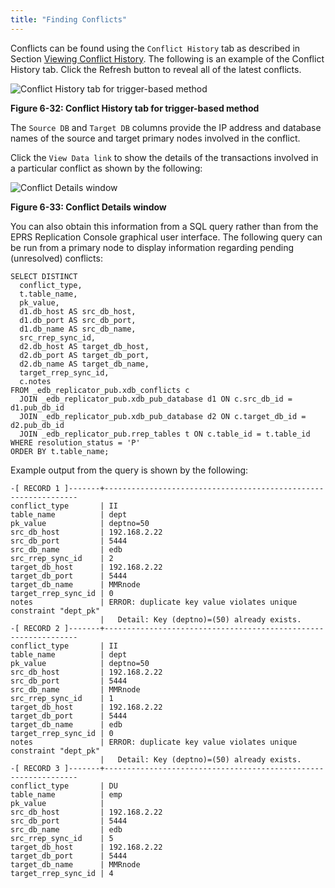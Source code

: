 ```yaml
---
title: "Finding Conflicts"
---
```


<div id="find_conflict" class="registered_link"></div>

Conflicts can be found using the `Conflict History` tab as described in Section [Viewing Conflict History](../../07_view_conflict_history/#view_conflict_history). The following is an example of the Conflict History tab. Click the Refresh button to reveal all of the latest conflicts.

![Conflict History tab for trigger-based method](../../../images/image143.png)

**Figure 6-32: Conflict History tab for trigger-based method**

The `Source DB` and `Target DB` columns provide the IP address and database names of the source and target primary nodes involved in the conflict.

Click the `View Data link` to show the details of the transactions involved in a particular conflict as shown by the following:

![Conflict Details window](../../../images/image144.png)

**Figure 6-33: Conflict Details window**

You can also obtain this information from a SQL query rather than from the EPRS Replication Console graphical user interface. The following query can be run from a primary node to display information regarding pending (unresolved) conflicts:

```text
SELECT DISTINCT
  conflict_type,
  t.table_name,
  pk_value,
  d1.db_host AS src_db_host,
  d1.db_port AS src_db_port,
  d1.db_name AS src_db_name,
  src_rrep_sync_id,
  d2.db_host AS target_db_host,
  d2.db_port AS target_db_port,
  d2.db_name AS target_db_name,
  target_rrep_sync_id,
  c.notes
FROM _edb_replicator_pub.xdb_conflicts c
  JOIN _edb_replicator_pub.xdb_pub_database d1 ON c.src_db_id = d1.pub_db_id
  JOIN _edb_replicator_pub.xdb_pub_database d2 ON c.target_db_id = d2.pub_db_id
  JOIN _edb_replicator_pub.rrep_tables t ON c.table_id = t.table_id
WHERE resolution_status = 'P'
ORDER BY t.table_name;
```


Example output from the query is shown by the following:

```text
-[ RECORD 1 ]-------+----------------------------------------------------------------
conflict_type       | II
table_name          | dept
pk_value            | deptno=50
src_db_host         | 192.168.2.22
src_db_port         | 5444
src_db_name         | edb
src_rrep_sync_id    | 2
target_db_host      | 192.168.2.22
target_db_port      | 5444
target_db_name      | MMRnode
target_rrep_sync_id | 0
notes               | ERROR: duplicate key value violates unique constraint "dept_pk"
                    |   Detail: Key (deptno)=(50) already exists.
-[ RECORD 2 ]-------+----------------------------------------------------------------
conflict_type       | II
table_name          | dept
pk_value            | deptno=50
src_db_host         | 192.168.2.22
src_db_port         | 5444
src_db_name         | MMRnode
src_rrep_sync_id    | 1
target_db_host      | 192.168.2.22
target_db_port      | 5444
target_db_name      | edb
target_rrep_sync_id | 0
notes               | ERROR: duplicate key value violates unique constraint "dept_pk"
                    |   Detail: Key (deptno)=(50) already exists.
-[ RECORD 3 ]-------+----------------------------------------------------------------
conflict_type       | DU
table_name          | emp
pk_value            |
src_db_host         | 192.168.2.22
src_db_port         | 5444
src_db_name         | edb
src_rrep_sync_id    | 5
target_db_host      | 192.168.2.22
target_db_port      | 5444
target_db_name      | MMRnode
target_rrep_sync_id | 4
```
